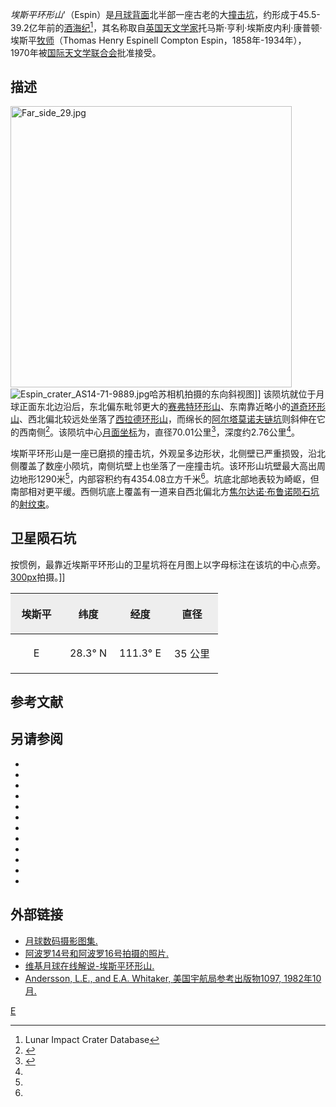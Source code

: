 {{lunar crater data|
 image=Espin crater AS16-M-3008 ASU.jpg|
 caption=[[阿波罗16号|阿波罗16号]]测绘相机拍摄的西北向斜视图|
 latitude=28.15|
 N_or_S=N|
 longitude=109.34|
 E_or_W=E|
 diameter=70.01公里|
 depth=2.76公里|
 colong=251|
 eponym=托马斯·亨·埃·康·埃斯平}}

''埃斯平环形山'''（Espin）是[[月球背面|月球背面]]北半部一座古老的大[[撞击坑|撞击坑]]，约形成于45.5-39.2亿年前的[[酒海纪|酒海纪]]<ref name=LICD>Lunar Impact Crater Database</ref>，其名称取自[[英国|英国]][[天文学家|天文学家]]托马斯·亨利·埃斯皮内利·康普顿·埃斯平[[牧师|牧师]]（Thomas Henry Espinell Compton Espin，1858年-1934年），1970年被[[国际天文学联合会|国际天文学联合会]]批准接受。

==描述== 
[[Image:Far_side_29.jpg|450px]] 
[[Image:Espin_crater_AS14-71-9889.jpg|thumb]]哈苏相机拍摄的东向斜视图]]  
该陨坑就位于月球正面东北边沿后，东北偏东毗邻更大的[[赛弗特环形山|赛弗特环形山]]、东南靠近略小的[[道奇环形山|道奇环形山]]、西北偏北较远处坐落了[[西拉德环形山|西拉德环形山]]，而绵长的[[阿尔塔莫诺夫链坑|阿尔塔莫诺夫链坑]]则斜伸在它的西南侧<ref>{{Cite web |url=http://planetarynames.wr.usgs.gov/images/Lunar/lac_46_wac.pdf |title=Crater Espin on the map LAC-46. |accessdate=2016-12-30 |archive-date=2020-10-19 |archive-url=https://web.archive.org/web/20201019160658/https://planetarynames.wr.usgs.gov/images/Lunar/lac_46_wac.pdf |dead-url=no }}</ref>。该陨坑中心[[月面坐标|月面坐标]]为{{Coord|28.15|N|109.34|E|globe:Moon|nogoogle=1|noosm=1}}，直径70.01公里<ref name="IAU">{{Cite web |url=http://planetarynames.wr.usgs.gov/Feature/1849 |title=Directory of the International Astronomical Union |accessdate=2016-12-30 |archive-date=2018-09-02 |archive-url=https://web.archive.org/web/20180902151625/https://planetarynames.wr.usgs.gov/Feature/1849 |dead-url=no }}</ref>，深度约2.76公里<ref name="LICD"/>。

埃斯平环形山是一座已磨损的撞击坑，外观呈多边形状，北侧壁已严重损毁，沿北侧覆盖了数座小陨坑，南侧坑壁上也坐落了一座撞击坑。该环形山坑壁最大高出周边地形1290米<ref name="LICD"/>，内部容积约有4354.08立方千米<ref name="LICD"/>。坑底北部地表较为崎岖，但南部相对更平缓。西侧坑底上覆盖有一道来自西北偏北方[[布鲁诺_(坑)|焦尔达诺·布鲁诺陨石坑]]的[[射纹系统|射纹束]]。

==卫星陨石坑==
按惯例，最靠近埃斯平环形山的卫星坑将在月图上以字母标注在该坑的中心点旁。
[[image:EspinCraterSAT.jpg|300px]]拍摄。]]

{| class="wikitable"
!width="25%" style="background:#eeeeee;" |埃斯平
!width="25%" style="background:#eeeeee;" |纬度
!width="25%" style="background:#eeeeee;" |经度
!width="25%" style="background:#eeeeee;" |直径
|-
|align="center"|E
|align="center"|28.3° N
|align="center"|111.3° E
|align="center"|35 公里
|}{{clear}}

==参考文献==
{{Reflist}}

==另请参阅==
{{refbegin}}
* {{cite book
  | last1 = Andersson
  | first1 = L. E.
  | last2 = Whitaker
  | first2 = E. A.
  | authorlink2 = Ewen Whitaker
  | date = 1982
  | title = [[NASA|NASA]] Catalogue of Lunar Nomenclature
  | publisher = NASA RP-1097
  | ref = harv
  }}
* {{cite web
  | last = Blue
  | first = Jennifer
  | date = July 25, 2007
  | title = Gazetteer of Planetary Nomenclature
  | publisher = [[United_States_Geological_Survey|USGS]]
  | url = http://planetarynames.wr.usgs.gov/
  | accessdate = 2007-08-05
  | ref = harv
  | archive-date = 2012-04-08
  | archive-url = https://www.webcitation.org/66mXDr4G9?url=http://planetarynames.wr.usgs.gov/
  | dead-url = no
  }}
* {{cite book
  | last1 = Bussey
  | first1 = B.
  | authorlink1 = Ben Bussey
  | last2 = Spudis
  | first2 = P.
  | authorlink2 = Paul Spudis
  | date = 2004
  | title = The Clementine Atlas of the Moon
  | publisher = Cambridge University Press
  | location = New York
  | isbn = 978-0-521-81528-4
  | ref = harv
  }}
* {{cite book
  | last1 = Cocks
  | first1 = Elijah E.
  | last2 = Cocks
  | first2 = Josiah C.
  | date = 1995
  | title = Who's Who on the Moon: A Biographical Dictionary of Lunar Nomenclature
  | url = https://archive.org/details/isbn_9780936389271
  | publisher = Tudor Publishers
  | isbn = 978-0-936389-27-1
  | ref = harv
  }}
* {{cite web
  | last = McDowell
  | first = Jonathan
  | date = July 15, 2007
  | url = http://host.planet4589.org/astro/lunar/
  | title = Lunar Nomenclature
  | publisher = Jonathan's Space Report
  | accessdate = 2007-10-24
  | ref = harv
  | archive-date = 2012-05-26
  | archive-url = https://www.webcitation.org/67wcYNfK3?url=http://host.planet4589.org/astro/lunar/
  | dead-url = no
  }}
* {{cite journal| last1 = Menzel| first1 = D. H.| last2 = Minnaert| first2 = M.| last3 = Levin| first3 = B.| last4 = Dollfus| first4 = A.| last5 = Bell| first5 = B.| title = Report on Lunar Nomenclature by the Working Group of Commission 17 of the IAU| doi = 10.1007/BF00171763| journal = Space Science Reviews| volume = 12| issue = 2| pages = 136–186| date = 1971| bibcode = 1971SSRv...12..136M| ref = harv}}
* {{cite book
  | first = Patrick
  | last = Moore
  | authorlink = Patrick Moore
  | date = 2001
  | title = On the Moon
  | url = https://archive.org/details/patrickmooreonmo00patr
  | publisher = Sterling Publishing Co.
  | isbn = 978-0-304-35469-6
  | ref = harv
  }}
* {{cite book
  | first = Fred W.
  | last = Price
  | date = 1988
  | title = The Moon Observer's Handbook
  | publisher = Cambridge University Press
  | isbn = 978-0-521-33500-3
  | ref = harv
  }}
* {{cite book
  | last = Rükl
  | first = Antonín
  | authorlink = Antonín Rükl
  | date = 1990
  | title = Atlas of the Moon
  | publisher = Kalmbach Books
  | isbn = 978-0-913135-17-4
  | ref = harv
  }}
* {{cite book
  | last = Webb
  | first = Rev. T. W.
  | authorlink = Thomas William Webb
  | date = 1962
  | title = Celestial Objects for Common Telescopes
  | url = https://archive.org/details/celestialobjects00webb
  | edition = 6th revised
  | publisher = Dover
  | isbn = 978-0-486-20917-3
  | ref = harv
  }}
* {{cite book
  | first = Ewen A.
  | last = Whitaker
  | authorlink = Ewen Whitaker
  | date = 1999
  | title = Mapping and Naming the Moon
  | publisher = Cambridge University Press
  | isbn = 978-0-521-62248-6
  | ref = harv
  }}
* {{cite book
  | first = Peter T.
  | last = Wlasuk
  | date = 2000
  | title = Observing the Moon
  | publisher = Springer
  | isbn = 978-1-85233-193-1
  | ref = harv
 }}
{{refend}}

==外部链接==
* [http://www.lpi.usra.edu/resources/lunar_orbiter/bin/srch_nam.shtml?Espin%7C0 月球数码摄影图集.] {{Wayback|url=http://www.lpi.usra.edu/resources/lunar_orbiter/bin/srch_nam.shtml?Espin%7C0 |date=20201127015058 }}
* [http://www.lpi.usra.edu/resources/apollo/search/feature/?feature=Espin 阿波罗14号和阿波罗16号拍摄的照片.] {{Wayback|url=http://www.lpi.usra.edu/resources/apollo/search/feature/?feature=Espin |date=20201201001635 }}
* [https://the-moon.wikispaces.com/Espin 维基月球在线解说-埃斯平环形山.] {{Wayback|url=https://the-moon.wikispaces.com/Espin |date=20180531115451 }}
* [http://planet4589.org/astro/lunar/RP-1097.pdf Andersson, L.E., and E.A. Whitaker, 美国宇航局参考出版物1097, 1982年10月.]{{Wayback|url=http://planet4589.org/astro/lunar/RP-1097.pdf |date=20141006125838 }}

[[Category:月球环形山|E]]
{{月球環形山 (C-F)}}
